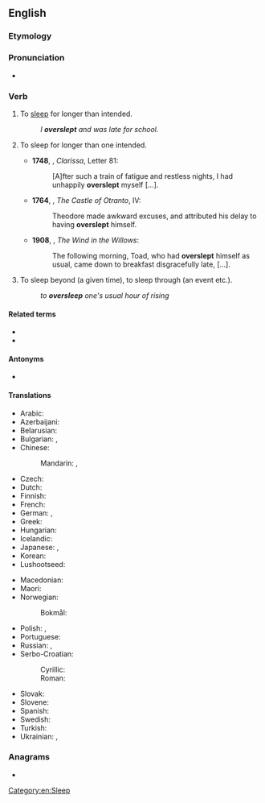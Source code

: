 ==English==

===Etymology===
{{prefix|en|over|sleep}}

===Pronunciation===
* {{IPA|en|/ˈəʊvəɹˌsliːp/}}

===Verb===
{{en-verb|oversleeps|oversleeping|overslept}}

# {{lb|en|intransitive}} To [[sleep]] for longer than intended. {{defdate|from 14th c.}}
#: ''I '''overslept''' and was late for school.''
# {{lb|en|reflexive|now|rare}} To sleep for longer than one intended. {{defdate|from 15th c.}}
#*'''1748''', {{w|Samuel Richardson}}, ''Clarissa'', Letter 81:
#*:[A]fter such a train of fatigue and restless nights, I had unhappily '''overslept''' myself […].
#*'''1764''', {{w|Horace Walpole}}, ''The Castle of Otranto'', IV:
#*:Theodore made awkward excuses, and attributed his delay to having '''overslept''' himself.
#*'''1908''', {{w|Kenneth Grahame}}, ''The Wind in the Willows'':
#*:The following morning, Toad, who had '''overslept''' himself as usual, came down to breakfast disgracefully late, [...].
# {{lb|en|transitive}} To sleep beyond (a given time), to sleep through (an event etc.). {{defdate|from 16th c.}}
#: ''to '''oversleep''' one's usual hour of rising''

====Related terms====
* {{l|en|sleep in}}<!-- aus., i would've thought everywhere -->
* {{l|en|sleep it out}}<!-- ireland, so i've just learned -->

====Antonyms====
* {{l|en|undersleep}}

====Translations====
{{trans-top|to sleep for longer than planned}}
* Arabic: {{t|ar|[[اِسْتَغْرَقَ]] [[فِي]] [[نوم|النَّوْم]]}}
* Azerbaijani: {{t|az|yatıb qalmaq}}
* Belarusian: {{t|be|праспа́ць|pf}}
* Bulgarian: {{t|bg|успи́вам се|impf}}, {{t|bg|успя́ се|pf}}
* Chinese:
*: Mandarin: {{t+|cmn|睡過頭}}, {{t+|cmn|睡过头|tr=shuìguòtóu}}
* Czech: {{t+|cs|zaspat|pf}}
* Dutch: {{t+|nl|verslapen|alt=zich verslapen}}
* Finnish: {{t|fi|nukkua pommiin}}
* French: {{t|fr|[[trop]] [[dormir]]}}
* German: {{t+|de|verschlafen}}, {{t+|de|verpennen}}
* Greek: {{t+|el|παρακοιμάμαι}}
* Hungarian: {{t+|hu|elalszik}}
* Icelandic: {{t|is|sofa yfir sig}}
* Japanese: {{t+|ja|寝過ごす|tr=ねすごす, nesugosu}}, {{t+|ja|寝坊|alt=寝坊する|tr=ねぼうする, nebō suru}}
* Korean: {{t|ko|[[늦잠]][[-을]] [[자다]]}}
* Lushootseed: {{t|lut|ʔitutdubut}}
{{trans-mid}}
* Macedonian: {{t|mk|се успие|pf}}
* Maori: {{t|mi|moeroa}}
* Norwegian:
*: Bokmål: {{t+|nb|forsove|alt=forsove seg}}
* Polish: {{t+|pl|zasypiać|impf}}, {{t+|pl|zaspać|pf}}
* Portuguese: {{t|pt|[[dormir]] [[demais]]}}
* Russian: {{t+|ru|просыпа́ть|impf}} {{qualifier|usually perfective only}}, {{t+|ru|проспа́ть|pf}}
* Serbo-Croatian:
*: Cyrillic: {{t|sh|преспа́вати|pf}}
*: Roman: {{t+|sh|prespávati|pf}}
* Slovak: {{t|sk|zaspať|pf}}
* Slovene: {{t|sl|prespati|pf}}
* Spanish: {{t|es|quedarse dormido}}
* Swedish: {{t+|sv|försova|alt=försova sig}}
* Turkish: {{t+|tr|uyuyakalmak}}
* Ukrainian: {{t|uk|просипа́ти|impf}} {{qualifier|usually perfective only}}, {{t|uk|проспа́ти|pf}}
{{trans-bottom}}

===Anagrams===
* {{anagrams|en|a=eeeloprsv|overpeels|sleep over|sleepover}}

[[Category:en:Sleep]]